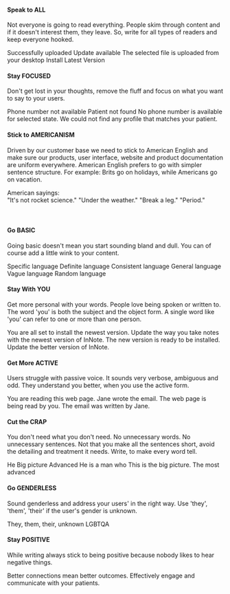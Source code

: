 #### Speak to ALL

Not everyone is going to read everything. People skim through content and if it doesn't interest them, they leave. So, write for all types of readers and keep everyone hooked.

<Rules>
  <DOs>
    <InlineMessage>
      <IconWrapper> Successfully uploaded </IconWrapper>
    </InlineMessage>
    <InlineMessage>
      <IconWrapper> Update available </IconWrapper>
    </InlineMessage>
  </DOs>
  <DONTs>
    <InlineMessage>
      <IconWrapper iconType='error'>
        The selected file is uploaded from your desktop
      </IconWrapper>
    </InlineMessage>
    <InlineMessage>
      <IconWrapper iconType='error'>
        Install Latest Version
      </IconWrapper>
    </InlineMessage>
  </DONTs>
</Rules>
<br />

#### Stay FOCUSED

Don't get lost in your thoughts, remove the fluff and focus on what you want to say to your users.

<Rules>
  <DOs>
    <InlineMessage>
      <IconWrapper>Phone number not available</IconWrapper>
    </InlineMessage>
    <InlineMessage>
      <IconWrapper> Patient not found </IconWrapper>
    </InlineMessage>
  </DOs>
  <DONTs>
    <InlineMessage>
      <IconWrapper iconType='error'>
        No phone number is available for selected state.
      </IconWrapper>
    </InlineMessage>
    <InlineMessage>
      <IconWrapper iconType='error'>
        We could not find any profile that matches your
        patient.
      </IconWrapper>
    </InlineMessage>
  </DONTs>
</Rules>
<br />

#### Stick to AMERICANISM

Driven by our customer base we need to stick to American English and make sure our products, user interface, website and product documentation are uniform everywhere. American English prefers to go with simpler sentence structure. For example: Brits go on holidays, while Americans go on vacation.

<IconWrapper>
  American sayings:
  <br />
  "It's not rocket science." "Under the weather." "Break a
  leg." "Period."
</IconWrapper>

<br />
<br />
<br />

#### Go BASIC

Going basic doesn't mean you start sounding bland and dull. You can of course add a little wink to your content.

<Rules>
  <DOs>
    <InlineMessage>
      <IconWrapper>Specific language</IconWrapper>
    </InlineMessage>
    <InlineMessage>
      <IconWrapper> Definite language </IconWrapper>
    </InlineMessage>
    <InlineMessage>
      <IconWrapper> Consistent language </IconWrapper>
    </InlineMessage>
  </DOs>
  <DONTs>
    <InlineMessage>
      <IconWrapper iconType='error'>
        General language
      </IconWrapper>
    </InlineMessage>
    <InlineMessage>
      <IconWrapper iconType='error'>
        Vague language
      </IconWrapper>
    </InlineMessage>
    <InlineMessage>
      <IconWrapper iconType='error'>
        Random language
      </IconWrapper>
    </InlineMessage>
  </DONTs>
</Rules>
<br />

#### Stay With YOU

Get more personal with your words. People love being spoken or written to. The word 'you' is both the subject and the object form. A single word like 'you' can refer to one or more than one person.

<Rules>
  <DOs>
    <InlineMessage>
      <IconWrapper>
        You are all set to install the newest version.
      </IconWrapper>
    </InlineMessage>
    <InlineMessage>
      <IconWrapper>
        Update the way you take notes with the newest
        version of InNote.
      </IconWrapper>
    </InlineMessage>
  </DOs>
  <DONTs>
    <InlineMessage>
      <IconWrapper iconType='error'>
        The new version is ready to be installed.
      </IconWrapper>
    </InlineMessage>
    <InlineMessage>
      <IconWrapper iconType='error'>
        Update the better version of InNote.
      </IconWrapper>
    </InlineMessage>
  </DONTs>
</Rules>
<br />

#### Get More ACTIVE

Users struggle with passive voice. It sounds very verbose, ambiguous and odd. They understand you better, when you use the active form.

<Rules>
  <DOs>
    <InlineMessage>
      <IconWrapper>
        You are reading this web page.
      </IconWrapper>
    </InlineMessage>
    <InlineMessage>
      <IconWrapper>Jane wrote the email.</IconWrapper>
    </InlineMessage>
  </DOs>
  <DONTs>
    <InlineMessage>
      <IconWrapper iconType='error'>
        The web page is being read by you.
      </IconWrapper>
    </InlineMessage>
    <InlineMessage>
      <IconWrapper iconType='error'>
        The email was written by Jane.
      </IconWrapper>
    </InlineMessage>
  </DONTs>
</Rules>
<br />

#### Cut the CRAP

You don't need what you don't need. No unnecessary words. No unnecessary sentences. Not that you make all the sentences short, avoid the detailing and treatment it needs. Write, to make every word tell.

<Rules>
  <DOs>
    <InlineMessage>
      <IconWrapper>He</IconWrapper>
    </InlineMessage>
    <InlineMessage>
      <IconWrapper>Big picture</IconWrapper>
    </InlineMessage>
    <InlineMessage>
      <IconWrapper>Advanced</IconWrapper>
    </InlineMessage>
  </DOs>
  <DONTs>
    <InlineMessage>
      <IconWrapper iconType='error'>
        He is a man who
      </IconWrapper>
    </InlineMessage>
    <InlineMessage>
      <IconWrapper iconType='error'>
        This is the big picture.
      </IconWrapper>
    </InlineMessage>
    <InlineMessage>
      <IconWrapper iconType='error'>
        The most advanced
      </IconWrapper>
    </InlineMessage>
  </DONTs>
</Rules>
<br />

#### Go GENDERLESS

Sound genderless and address your users' in the right way. Use 'they', 'them', 'their' if the user's gender is unknown.

<Rules>
  <DOs>
    <InlineMessage>
      <IconWrapper>They, them, their, unknown</IconWrapper>
    </InlineMessage>
  </DOs>
  <DONTs>
    <InlineMessage>
      <IconWrapper iconType='error'>LGBTQA</IconWrapper>
    </InlineMessage>
  </DONTs>
</Rules>
<br />

#### Stay POSITIVE

While writing always stick to being positive because nobody likes to hear negative things.

<IconWrapper>
  Better connections mean better outcomes.
</IconWrapper>

<IconWrapper>
  Effectively engage and communicate with your patients.
</IconWrapper>

